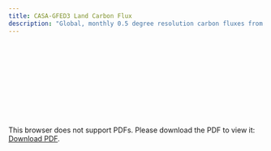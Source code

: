 ```yaml
---
title: CASA-GFED3 Land Carbon Flux
description: "Global, monthly 0.5 degree resolution carbon fluxes from Net Primary Production (NPP), heterotrophic respiration (Rh), wildfire emissions (FIRE), and fuel wood burning emissions (FUEL) derived from the CASA-GFED model, version 3"
---
```

<object data="./reports/casagfed-carbonflux-monthgrid-v3_Processing and Verification Report.pdf" type="application/pdf" width="1024px" height="1000px">
    <embed src="./reports/casagfed-carbonflux-monthgrid-v3_Processing and Verification Report.pdf">
        <p>This browser does not support PDFs. Please download the PDF to view it: <a href="./reports/casagfed-carbonflux-monthgrid-v3_Processing and Verification Report.pdf">Download PDF</a>.</p>
    </embed>
</object>